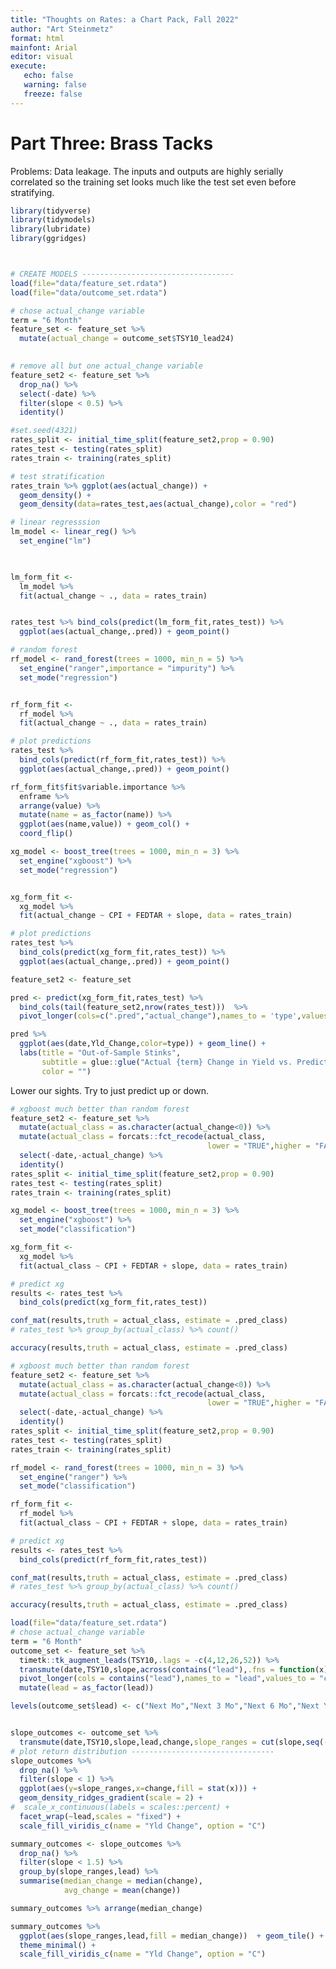 ```yaml
---
title: "Thoughts on Rates: a Chart Pack, Fall 2022"
author: "Art Steinmetz"
format: html
mainfont: Arial
editor: visual
execute: 
   echo: false
   warning: false
   freeze: false
---
```


# Part Three:  Brass Tacks


Problems: 
Data leakage.  The inputs and outputs are highly serially correlated so the training set looks much like the test set even before stratifying.
```r
library(tidyverse)
library(tidymodels)
library(lubridate)
library(ggridges)



# CREATE MODELS ----------------------------------
load(file="data/feature_set.rdata")
load(file="data/outcome_set.rdata")

# chose actual_change variable
term = "6 Month"
feature_set <- feature_set %>% 
  mutate(actual_change = outcome_set$TSY10_lead24)
         

# remove all but one actual_change variable
feature_set2 <- feature_set %>% 
  drop_na() %>% 
  select(-date) %>% 
  filter(slope < 0.5) %>% 
  identity()

#set.seed(4321)
rates_split <- initial_time_split(feature_set2,prop = 0.90)
rates_test <- testing(rates_split)
rates_train <- training(rates_split)

# test stratification
rates_train %>% ggplot(aes(actual_change)) + 
  geom_density() +
  geom_density(data=rates_test,aes(actual_change),color = "red")
```


```r
# linear regresssion
lm_model <- linear_reg() %>% 
  set_engine("lm")

  

lm_form_fit <- 
  lm_model %>% 
  fit(actual_change ~ ., data = rates_train)


rates_test %>% bind_cols(predict(lm_form_fit,rates_test)) %>% 
  ggplot(aes(actual_change,.pred)) + geom_point()
```


```r
# random forest
rf_model <- rand_forest(trees = 1000, min_n = 5) %>% 
  set_engine("ranger",importance = "impurity") %>% 
  set_mode("regression")


rf_form_fit <- 
  rf_model %>% 
  fit(actual_change ~ ., data = rates_train)

# plot predictions
rates_test %>% 
  bind_cols(predict(rf_form_fit,rates_test)) %>% 
  ggplot(aes(actual_change,.pred)) + geom_point()
```


```r
rf_form_fit$fit$variable.importance %>% 
  enframe %>% 
  arrange(value) %>% 
  mutate(name = as_factor(name)) %>% 
  ggplot(aes(name,value)) + geom_col() + 
  coord_flip()
```


```r
xg_model <- boost_tree(trees = 1000, min_n = 3) %>% 
  set_engine("xgboost") %>% 
  set_mode("regression")


xg_form_fit <- 
  xg_model %>% 
  fit(actual_change ~ CPI + FEDTAR + slope, data = rates_train)

# plot predictions
rates_test %>% 
  bind_cols(predict(xg_form_fit,rates_test)) %>% 
  ggplot(aes(actual_change,.pred)) + geom_point()

```


```r
feature_set2 <- feature_set

pred <- predict(xg_form_fit,rates_test) %>% 
  bind_cols(tail(feature_set2,nrow(rates_test)))  %>% 
  pivot_longer(cols=c(".pred","actual_change"),names_to = 'type',values_to = 'Yld_Change')

pred %>% 
  ggplot(aes(date,Yld_Change,color=type)) + geom_line() + 
  labs(title = "Out-of-Sample Stinks",
       subtitle = glue::glue("Actual {term} Change in Yield vs. Predicted"),
       color = "")

```

Lower our sights.  Try to just predict up or down.

```r
# xgboost much better than random forest
feature_set2 <- feature_set %>% 
  mutate(actual_class = as.character(actual_change<0)) %>% 
  mutate(actual_class = forcats::fct_recode(actual_class,
                                            lower = "TRUE",higher = "FALSE")) %>% 
  select(-date,-actual_change) %>% 
  identity()
rates_split <- initial_time_split(feature_set2,prop = 0.90)
rates_test <- testing(rates_split)
rates_train <- training(rates_split)

xg_model <- boost_tree(trees = 1000, min_n = 3) %>% 
  set_engine("xgboost") %>% 
  set_mode("classification")

xg_form_fit <- 
  xg_model %>% 
  fit(actual_class ~ CPI + FEDTAR + slope, data = rates_train)

# predict xg
results <- rates_test %>% 
  bind_cols(predict(xg_form_fit,rates_test))

conf_mat(results,truth = actual_class, estimate = .pred_class)
# rates_test %>% group_by(actual_class) %>% count()
```

```r
accuracy(results,truth = actual_class, estimate = .pred_class)
```
```r
# xgboost much better than random forest
feature_set2 <- feature_set %>% 
  mutate(actual_class = as.character(actual_change<0)) %>% 
  mutate(actual_class = forcats::fct_recode(actual_class,
                                            lower = "TRUE",higher = "FALSE")) %>% 
  select(-date,-actual_change) %>% 
  identity()
rates_split <- initial_time_split(feature_set2,prop = 0.90)
rates_test <- testing(rates_split)
rates_train <- training(rates_split)

rf_model <- rand_forest(trees = 1000, min_n = 3) %>% 
  set_engine("ranger") %>% 
  set_mode("classification")

rf_form_fit <- 
  rf_model %>% 
  fit(actual_class ~ CPI + FEDTAR + slope, data = rates_train)

# predict xg
results <- rates_test %>% 
  bind_cols(predict(rf_form_fit,rates_test))

conf_mat(results,truth = actual_class, estimate = .pred_class)
# rates_test %>% group_by(actual_class) %>% count()
```
```r
accuracy(results,truth = actual_class, estimate = .pred_class)
```
```r
load(file="data/feature_set.rdata")
# chose actual_change variable
term = "6 Month"
outcome_set <- feature_set %>% 
  timetk::tk_augment_leads(TSY10,.lags = -c(4,12,26,52)) %>%
  transmute(date,TSY10,slope,across(contains("lead"),.fns = function(x) x - TSY10)) %>% 
  pivot_longer(cols = contains("lead"),names_to = "lead",values_to = "change") %>% 
  mutate(lead = as_factor(lead))

levels(outcome_set$lead) <- c("Next Mo","Next 3 Mo","Next 6 Mo","Next Year")


slope_outcomes <- outcome_set %>% 
  transmute(date,TSY10,slope,lead,change,slope_ranges = cut(slope,seq(-3,4, by = 0.5)))
# plot return distribution --------------------------------
slope_outcomes %>%
  drop_na() %>% 
  filter(slope < 1) %>% 
  ggplot(aes(y=slope_ranges,x=change,fill = stat(x))) +
  geom_density_ridges_gradient(scale = 2) +
#  scale_x_continuous(labels = scales::percent) +
  facet_wrap(~lead,scales = "fixed") +
  scale_fill_viridis_c(name = "Yld Change", option = "C")
```

```r

summary_outcomes <- slope_outcomes %>% 
  drop_na() %>% 
  filter(slope < 1.5) %>% 
  group_by(slope_ranges,lead) %>% 
  summarise(median_change = median(change),
            avg_change = mean(change)) 

summary_outcomes %>% arrange(median_change)
```
```r
summary_outcomes %>% 
  ggplot(aes(slope_ranges,lead,fill = median_change))  + geom_tile() + 
  theme_minimal() +
  scale_fill_viridis_c(name = "Yld Change", option = "C")
```

